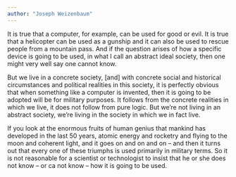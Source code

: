 ```yaml
---
author: "Joseph Weizenbaum"
---
```


It is true that a computer, for example, can be used for good or evil. It is true that a helicopter can be used as a gunship and it can also be used to rescue people from a mountain pass. And if the question arises of how a specific device is going to be used, in what I call an abstract ideal society, then one might very well say one cannot know.

But we live in a concrete society, [and] with concrete social and historical circumstances and political realities in this society, it is perfectly obvious that when something like a computer is invented, then it is going to be adopted will be for military purposes. It follows from the concrete realities in which we live, it does not follow from pure logic. But we’re not living in an abstract society, we’re living in the society in which we in fact live.

If you look at the enormous fruits of human genius that mankind has developed in the last 50 years, atomic energy and rocketry and flying to the moon and coherent light, and it goes on and on and on – and then it turns out that every one of these triumphs is used primarily in military terms. So it is not reasonable for a scientist or technologist to insist that he or she does not know – or ca not know – how it is going to be used.


